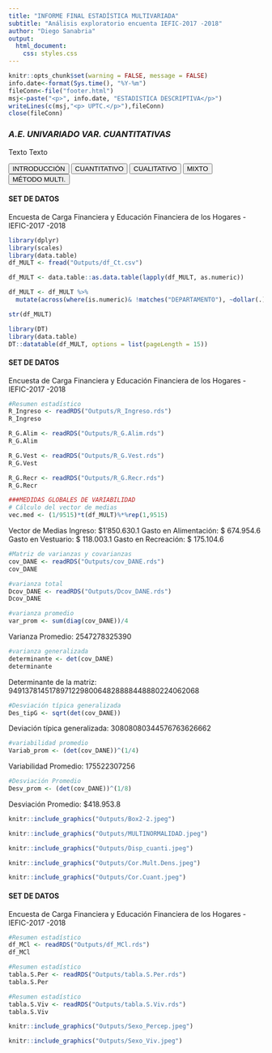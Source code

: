 ```yaml
---
title: "INFORME FINAL ESTADÍSTICA MULTIVARIADA"
subtitle: "Análisis exploratorio encuenta IEFIC-2017 -2018"
author: "Diego Sanabria"
output: 
  html_document: 
    css: styles.css
---
```



```r
knitr::opts_chunk$set(warning = FALSE, message = FALSE)
info.date<-format(Sys.time(), "%Y-%m")
fileConn<-file("footer.html")
msj<-paste("<p>", info.date, "ESTADISTICA DESCRIPTIVA</p>")
writeLines(c(msj,"<p> UPTC.</p>"),fileConn)
close(fileConn)
```

<script>
$(document).ready(function() {
  // Ocultar todas las secciones excepto la primera al cargar la página
  $(".tabcontent").hide();
  $("#introduccion").show();
  
  // Manejar el clic en los botones
  $(".tablink").click(function() {
    // Ocultar todas las secciones
    $(".tabcontent").hide();
    // Mostrar la sección correspondiente
    var tabId = $(this).attr("data-id");
    $("#" + tabId).show();
  });
});
</script>


### _A.E. UNIVARIADO VAR. CUANTITATIVAS_
Texto Texto


<div class="tab">
  <button class="tablink first-tab" data-id="introduccion">INTRODUCCIÓN</button>
  <button class="tablink" data-id="seccion1">CUANTITATIVO</button>
  <button class="tablink" data-id="seccion2">CUALITATIVO</button>
  <button class="tablink" data-id="seccion3">MIXTO</button>
  <button class="tablink" data-id="seccion4">MÉTODO MULTI.</button>
</div>



<div id="introduccion" class="tabcontent">
#### SET DE DATOS
Encuesta de Carga Financiera y Educación Financiera de los Hogares - IEFIC-2017 -2018

```r
library(dplyr)
library(scales)
library(data.table)
df_MULT <- fread("Outputs/df_Ct.csv")

df_MULT <- data.table::as.data.table(lapply(df_MULT, as.numeric))

df_MULT <- df_MULT %>%
  mutate(across(where(is.numeric)& !matches("DEPARTAMENTO"), ~dollar(.)))

str(df_MULT)
```

```r
library(DT)
library(data.table)
DT::datatable(df_MULT, options = list(pageLength = 15))
```

</div>


<div id="seccion1" class="tabcontent">
#### SET DE DATOS
Encuesta de Carga Financiera y Educación Financiera de los Hogares - IEFIC-2017 -2018

```r
#Resumen estadístico
R_Ingreso <- readRDS("Outputs/R_Ingreso.rds")
R_Ingreso
```

```r
R_G.Alim <- readRDS("Outputs/R_G.Alim.rds")
R_G.Alim
```

```r
R_G.Vest <- readRDS("Outputs/R_G.Vest.rds")
R_G.Vest
```

```r
R_G.Recr <- readRDS("Outputs/R_G.Recr.rds")
R_G.Recr
```

```r
###MEDIDAS GLOBALES DE VARIABILIDAD
# Cálculo del vector de medias 
vec.med <- (1/9515)*t(df_MULT)%*%rep(1,9515)
```
Vector de Medias 
  Ingreso:                $1'850.630.1
  Gasto en Alimentación:  $  674.954.6
  Gasto en Vestuario:     $  118.003.1
  Gasto en Recreación:    $  175.104.6
```r
#Matriz de varianzas y covarianzas
cov_DANE <- readRDS("Outputs/cov_DANE.rds")
cov_DANE
```

```r
#varianza total
Dcov_DANE <- readRDS("Outputs/Dcov_DANE.rds")
Dcov_DANE
```

```r
#varianza promedio
var_prom <- sum(diag(cov_DANE))/4
```
Varianza Promedio: 2547278325390
```r
#varianza generalizada
determinante <- det(cov_DANE)
determinante
```
Determinante de la matriz: 949137814517897122980064828888448880224062068

```r
#Desviación típica generalizada
Des_tipG <- sqrt(det(cov_DANE))
```
Deviación típica generalizada: 30808080344576763626662
```r
#variabilidad promedio
Variab_prom <- (det(cov_DANE))^(1/4)
```
Variabilidad Promedio: 175522307256
```r
#Desviación Promedio 
Desv_prom <- (det(cov_DANE))^(1/8)
```
Desviación Promedio: $418.953.8


```r
knitr::include_graphics("Outputs/Box2-2.jpeg")
```

```r
knitr::include_graphics("Outputs/MULTINORMALIDAD.jpeg")
```

```r
knitr::include_graphics("Outputs/Disp_cuanti.jpeg")
```


```r
knitr::include_graphics("Outputs/Cor.Mult.Dens.jpeg")
```

```r
knitr::include_graphics("Outputs/Cor.Cuant.jpeg")
```
</div>


<div id="seccion2" class="tabcontent">
#### SET DE DATOS
Encuesta de Carga Financiera y Educación Financiera de los Hogares - IEFIC-2017 -2018

```r
#Resumen estadístico
df_MCl <- readRDS("Outputs/df_MCl.rds")
df_MCl
```

```r
#Resumen estadístico
tabla.S.Per <- readRDS("Outputs/tabla.S.Per.rds")
tabla.S.Per
```

```r
#Resumen estadístico
tabla.S.Viv <- readRDS("Outputs/tabla.S.Viv.rds")
tabla.S.Viv
```

```r
knitr::include_graphics("Outputs/Sexo_Percep.jpeg")
```

```r
knitr::include_graphics("Outputs/Sexo_Viv.jpeg")
```
</div>

